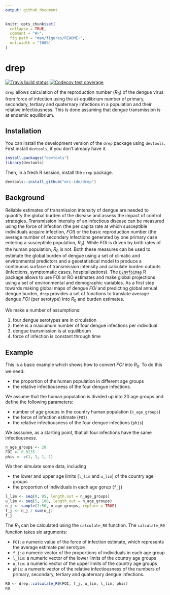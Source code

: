 ```yaml
---
output: github_document
---
```


<!-- README.md is generated from README.Rmd. Please edit that file -->

```r
knitr::opts_chunk$set(
  collapse = TRUE,
  comment = "#>",
  fig.path = "man/figures/README-",
  out.width = "100%"
)
```
# drep

<!-- badges: start -->
[![Travis build status](https://travis-ci.org/mrc-ide/drep.svg?branch=master)](https://travis-ci.org/mrc-ide/drep)
[![Codecov test coverage](https://codecov.io/gh/mrc-ide/drep/branch/master/graph/badge.svg)](https://codecov.io/gh/mrc-ide/drep?branch=master)
<!-- badges: end -->

`drep` allows calculation of the reproduction number ($R_0$) of the dengue virus from 
force of infection using the at-equilibrium number of primary, secondary, tertiary 
and quaternary infections in a population and their relative infectiousness. 
This is done assuming that dengue transmission is at endemic equilibrium. 

## Installation

You can install the development version of the `drep` package using `devtools`. First install `devtools`, if you don't already have it.

```r
install.packages("devtools")
library(devtools)
```

Then, in a fresh R session, install the `drep` package.

```r
devtools::install_github("mrc-ide/drep")
```

## Background 

Reliable estimates of transmission intensity of dengue are needed to quantify the global burden of the disease and assess the impact of control strategies. Transmission intensity of an infectious disease can be measured using the force of infection (the per capita rate at which susceptible individuals acquire infection, $FOI$) or the basic reproduction number (the average number of secondary infections generated by one primary case entering a susceptible population, $R_0$). While $FOI$ is driven by birth rates of the human population, $R_0$ is not. Both these measures can be used to estimate the global burden of dengue using a set of climatic and environmental predictors and a geostatistical model to produce a continuous surface of transmission intensity and calculate burden outputs (infections, symptomatic cases, hospitalizations). The [`DENVfoiMap`](https://github.com/lorecatta/DENVfoiMap) R package allows to use FOI or RO estimates and make global projections using a set of environmental and demographic variables. As a first step towards making global maps of dengue $FOI$ and predicting global annual dengue burden, `drep` provides a set of functions to translate average dengue $FOI$ (per serotype) into $R_0$ and burden estimates. 

We make a number of assumptions: 

1. four dengue serotypes are in circulation
2. there is a maxiumum number of four dengue infections per individual
3. dengue transmission is at equilibrium 
4. force of infection is constant through time

## Example

This is a basic example which shows how to convert $FOI$ 
into $R_0$. To do this we need:

* the proportion of the human population in different age groups
* the relative infectiousness of the four dengue infections. 

We assume that the human population is divided up into 20 age groups and define the following parameters:

* number of age groups in the country human population (`n_age_groups`)
* the force of infection estimate (`FOI`)
* the relative infectiousness of the four dengue infections (`phis`) 

We asssume, as a starting point, that all four infections have the same infectiousness. 

```r
n_age_groups <- 20
FOI <- 0.0235
phis <- c(1, 1, 1, 1)
```

We then simulate some data, including

* the lower and upper age limits (`l_lim` and `u_lim`) of the country age groups 
* the proportion of individuals in each age gorup (`f_j`)

```r
l_lim <- seq(0, 95, length.out = n_age_groups)
u_lim <- seq(5, 100, length.out = n_age_groups)
n_j <- sample(1:50, n_age_groups, replace = TRUE)
f_j <- n_j / sum(n_j)
f_j
```

The $R_0$ can be calculated using the `calculate_R0` function. The `calculate_R0` function takes six arguments:

* `FOI`: a numeric value of the force of infection estimate, which represents the average estimate per serotype
* `f_j`: a numeric vector of the proportions of individuals in each age group
* `l_lim`: a numeric vector of the lower limits of the country age groups
* `u_lim`: a numeric vector of the upper limits of the country age groups
* `phis`: a numeric vector of the relative infectiousness of the numbers of primary, secondary, tertiary and quaternary dengue infections. 

```r
R0 <- drep::calculate_R0(FOI, f_j, u_lim, l_lim, phis)
R0
```
